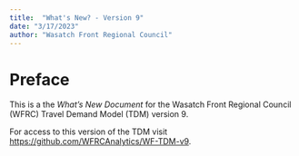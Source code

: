```yaml
---
title:  "What's New? - Version 9"
date: "3/17/2023"
author: "Wasatch Front Regional Council"
---
```


# Preface {.unnumbered}

This is a the *What's New Document* for the Wasatch Front Regional Council (WFRC) Travel Demand Model (TDM) version 9.

For access to this version of the TDM visit <https://github.com/WFRCAnalytics/WF-TDM-v9>.